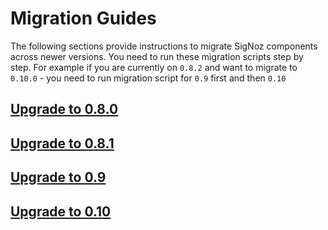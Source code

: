 # Migration Guides

The following sections provide instructions to migrate SigNoz components across newer versions. You need to run these migration scripts step by step. For example if you are currently on `0.8.2` and want to migrate to `0.10.0` - you need to run migration script for `0.9` first and then `0.10`

## [Upgrade to 0.8.0](https://signoz.io/docs/operate/migration/upgrade-0.8.0/)

## [Upgrade to 0.8.1](https://signoz.io/docs/operate/migration/upgrade-0.8.1/)

## [Upgrade to 0.9](https://signoz.io/docs/operate/migration/upgrade-0.9/)

## [Upgrade to 0.10](https://signoz.io/docs/operate/migration/upgrade-0.10/)